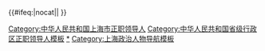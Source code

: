 {{Navbox
|name = 中华人民共和国上海市正职领导人
|title = [[中华人民共和国]][[上海市]][[党和国家机构|五大机构]][[省部级正职|正职]][[中华人民共和国省级行政区领导人|领导人]]
|image = [[File:China_Shanghai.svg|80px]]
|state = {{{state<includeonly>|collapsed</includeonly>}}}

|group1 = [[中国共产党上海市委员会|市委]][[市委书记|书记]]
|list1 = 
{{Navbox|child
  |group1 = 第一书记
  |list1 = [[饶漱石]]{{to}}[[陈毅|陈　毅]]{{to}}[[柯庆施]]{{to}}[[陈丕显]]{{to}}[[张春桥]]{{to}}[[苏振华]]{{to}}[[彭冲|彭　冲]]{{to}} [[陈国栋 (1911年)|陈国栋]] 
  |group2 = 书记
  |list2 = [[芮杏文]]{{to}}[[江泽民]]{{to}}[[朱镕基]]{{to}}[[吴邦国]]{{to}}[[黄菊|黄　菊]]{{to}}[[陈良宇]]{{to}}[[韩正|韩　正]]（代）{{to}}[[习近平]]{{to}}[[俞正声]]{{to}}[[韩正|韩　正]]{{to}}[[李强 (1959年)|李　强]]
}}

|group2 = [[上海市人民代表大会常务委员会|市人大常委会]]主任
|list2 = [[严佑民]]{{to}}[[胡立教]]{{to}}[[叶公琦]]{{to}}[[陈铁迪]]{{to}}[[龚学平]]{{to}}[[刘云耕]]{{to}}[[殷一璀]]{{to}}[[蔣卓慶]]

|group3 = [[上海市政府|市政府]][[上海市市长列表|首长]]
|list3 = 
{{Navbox|child
  |group1 = [[上海市人民政府|市人民政府]]市长
  |list1 = [[陈毅|陈　毅]]
  |group2 = [[上海市人民委员会|市人民委员会]]市长
  |list2 = [[陈毅|陈　毅]]{{to}}[[柯庆施]]{{to}}[[曹荻秋]]
  |group3 = [[上海市革命委员会|市革命委员会]]主任
  |list3 = [[张春桥]]{{to}}[[苏振华]]{{to}}[[彭冲|彭　冲]]
  |group4 = [[上海市人民政府|市人民政府]]市长
  |list4 = [[彭冲|彭　冲]]{{to}}[[汪道涵]]{{to}}[[江泽民]]{{to}}[[朱镕基]]{{to}}[[黄菊|黄　菊]]{{to}}[[徐匡迪]]{{to}}[[陈良宇]]{{to}}[[韩正|韩　正]]{{to}}[[杨雄 (1953年)|杨　雄]]{{to}}[[应勇|应　勇]]{{to}}[[龚正|龚　正]]
}}

|group4 = [[中国人民政治协商会议上海市委员会|市政协]]主席
|list4 = [[柯庆施]]{{to}}[[陈丕显]]{{to}}[[彭冲|彭　冲]]{{to}}[[王一平 (1914年)|王一平]]{{to}}[[李国豪 (学者)|李国豪]]{{to}}[[谢希德]]{{to}}[[陈铁迪]]{{to}}[[王力平 (政治人物)|王力平]]{{to}}[[蒋以任]]{{to}}[[冯国勤]]{{to}}[[吴志明 (1952年)|吴志明]]{{to}}[[董云虎]]

|group5 = [[上海市监察委员会|市监察委]]主任
|list5 = [[廖国勋]]{{to}}[[刘学新]]

|belowstyle = text-align: left; font-size: 80%;
|below= {{中华人民共和国省级行政区正职领导人模板索引}}
}}{{#ifeq:{{{1}}}|nocat||
[[Category:中华人民共和国上海市正职领导人]]
}}<noinclude>

[[Category:中华人民共和国省级行政区正职领导人模板]]
[[Category:中华人民共和国上海市正职领导人|*]]
[[Category:上海政治人物导航模板]]
</noinclude>